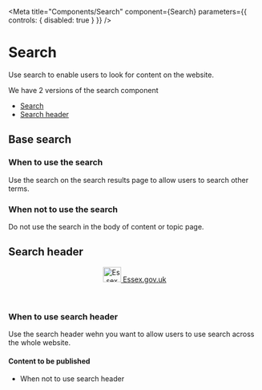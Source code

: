 
<Meta
    title="Components/Search"
    component={Search}
    parameters={{
        controls: {
            disabled: true
        }
    }}
/>

# Search

Use search to enable users to look for content on the website.

We have 2 versions of the search component

- <a href='#Base'>Search</a>
- <a href='#Header'>Search header</a>

## Base search

<Canvas>
    <Story name="Base">
        <Search />
    </Story>
</Canvas>

### When to use the search

Use the search on the search results page to allow users to search other terms.

### When not to use the search

Do not use the search in the body of content or topic page.

## Search header

<Canvas>
    <Story name="Header">
        <header className="header-background">
            <div className="header">
                <div className="nav">
                    <div className="logo-wrap">
                        <a href="/" className="logo-text seax">
                            <img src={Seax} width="36" height="30" alt="Essex County Council logo" />
                            Essex.gov.uk
                        </a>
                    </div>
                    <Search />
                </div>
            </div>
        </header>
    </Story>
</Canvas>

### When to use search header

Use the search header wehn you want to allow users to use search across the whole website.

#### Content to be published

- When not to use search header
